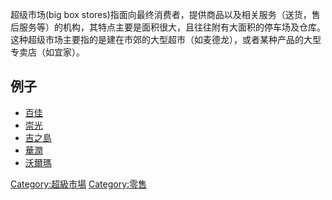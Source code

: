 超级市场(big box stores)指面向最终消费者，提供商品以及相关服务（送货，售后服务等）的机构，其特点主要是面积很大，且往往附有大面积的停车场及仓库。
这种超级市场主要指的是建在市郊的大型超市（如麦德龙），或者某种产品的大型专卖店（如宜家）。
==例子==
* [[百佳|百佳]]
* [[崇光|崇光]]
* [[吉之島|吉之島]]
* [[華潤|華潤]]
* [[沃爾瑪|沃爾瑪]]

{{society-stub}}
[[Category:超級市場|Category:超級市場]]
[[Category:零售|Category:零售]]